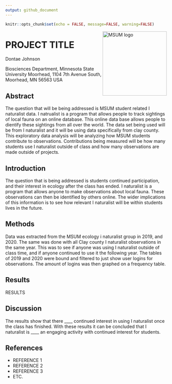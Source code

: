 ```yaml
---
output: github_document
---
```


```r
knitr::opts_chunk$set(echo = FALSE, message=FALSE, warning=FALSE)
```

<img src="https://www2.mnstate.edu/uploadedImages/Content/Marketing/logos/MSUM_Signature_Vert_Color.jpg" alt="MSUM logo" width="200" style="float:right">

# PROJECT TITLE

Dontae Johnson

Biosciences Department, Minnesota State University Moorhead, 1104 7th Avenue South, Moorhead, MN 56563 USA

## Abstract

The question that will be being addressed is MSUM student related I naturalist data. I natrualist is a program that allows people to track sightings of local fauna on an online database. This online data base allows people to dientify these sightings from all over the world. The data set being used will be from I naturalist and it will be using data specifically from clay county. This exploratory data analysis will be analyzing how MSUM students contribute to observations. Contributions being measured will be how many students use I naturalist outside of class and how many observations are made outside of projects.

## Introduction

The question that is being addressed is students continued participation, and their interest in ecology after the class has ended. I naturalist is a program that allows anyone to make observations about local fauna. These observations can then be identified by others online. The wider implications of this information is to see how relevant I naturalist will be within students lives in the future. 



## Methods
Data was extracted from the MSUM ecology i naturalist group in 2019, and 2020. The same was done with all Clay county I naturalist observations in the same year. This was to see if anyone was using I naturalist outside of class time, and if anyone continued to use it the following year. The tables of 2019 and 2020 were bound and filtered to just show user logins for observations. The amount of logins was then graphed on a frequency table. 


## Results

RESULTS

## Discussion

The results show that there ____ continued interest in using I naturalist once the class has finished. With these results it can be concluded that I naturalist is ____ an engaging activity with continued interest for students. 

## References

- REFERENCE 1
- REFERENCE 2
- REFERENCE 3
- ETC.
